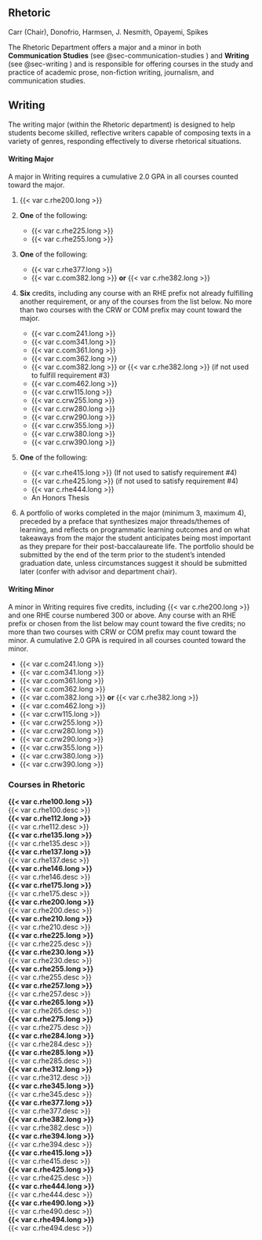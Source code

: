 ## Rhetoric {#sec-rhetoric}
Carr (Chair), Donofrio, Harmsen, J. Nesmith, Opayemi, Spikes 

The Rhetoric Department offers a major and a minor in both **Communication Studies** (see @sec-communication-studies ) and **Writing** (see @sec-writing ) and is responsible for offering courses in the study and practice of academic prose, non-fiction writing, journalism, and communication studies.  

## Writing
The writing major (within the Rhetoric department) is designed to help students become skilled, reflective writers capable of composing texts in a variety of genres, responding effectively to diverse rhetorical situations. 

#### Writing Major
A major in Writing requires a cumulative 2.0 GPA in all courses counted toward the major.

1. {{< var c.rhe200.long >}}

2. **One** of the following:
   - {{< var c.rhe225.long >}} 
   - {{< var c.rhe255.long >}} 

3. **One** of the following:
	- {{< var c.rhe377.long >}}
	- {{< var c.com382.long >}} **or** {{< var c.rhe382.long >}}

4. **Six** credits, including any course with an RHE prefix not already fulfilling another requirement, or any of the courses from the list below. No more than two courses with the CRW or COM prefix may count toward the major.

	- {{< var c.com241.long >}}
	- {{< var c.com341.long >}}
	- {{< var c.com361.long >}}
	- {{< var c.com362.long >}}
	- {{< var c.com382.long >}} or {{< var c.rhe382.long >}} (if not used to fulfill requirement #3)
	- {{< var c.com462.long >}}
	- {{< var c.crw115.long >}}
	- {{< var c.crw255.long >}}
	- {{< var c.crw280.long >}}
	- {{< var c.crw290.long >}}
	- {{< var c.crw355.long >}}
	- {{< var c.crw380.long >}}
	- {{< var c.crw390.long >}}

5. **One** of the following:
	- {{< var c.rhe415.long >}} (If not used to satisfy requirement #4)
	- {{< var c.rhe425.long >}} (if not used to satisfy requirement #4)
	- {{< var c.rhe444.long >}}
	- An Honors Thesis 

6. A portfolio of works completed in the major (minimum 3, maximum 4), preceded by a preface that synthesizes major threads/themes of learning, and reflects on programmatic learning outcomes and on what takeaways from the major the student anticipates being most important as they prepare for their post-baccalaureate life. The portfolio should be submitted by the end of the term prior to the student’s intended graduation date, unless circumstances suggest it should be submitted later (confer with advisor and department chair).

#### Writing Minor
A minor in Writing requires five credits, including {{< var c.rhe200.long >}} and one RHE course numbered 300 or above. Any course with an RHE prefix or chosen from the list below may count toward the five credits; no more than two courses with CRW or COM prefix may count toward the minor. A cumulative 2.0 GPA is required in all courses counted toward the minor.

- {{< var c.com241.long >}}
- {{< var c.com341.long >}}
- {{< var c.com361.long >}}
- {{< var c.com362.long >}}
- {{< var c.com382.long >}} **or** {{< var c.rhe382.long >}}
- {{< var c.com462.long >}}
- {{< var c.crw115.long >}}
- {{< var c.crw255.long >}}
- {{< var c.crw280.long >}}
- {{< var c.crw290.long >}}
- {{< var c.crw355.long >}}
- {{< var c.crw380.long >}}
- {{< var c.crw390.long >}}

### Courses in Rhetoric {#sec-courses-in-rhetoric}  
 **{{< var c.rhe100.long >}}**  
  {{< var c.rhe100.desc >}}  
 **{{< var c.rhe112.long >}}**  
  {{< var c.rhe112.desc >}}  
 **{{< var c.rhe135.long >}}**  
  {{< var c.rhe135.desc >}}  
 **{{< var c.rhe137.long >}}**  
  {{< var c.rhe137.desc >}}  
 **{{< var c.rhe146.long >}}**  
  {{< var c.rhe146.desc >}}  
 **{{< var c.rhe175.long >}}**  
  {{< var c.rhe175.desc >}}  
 **{{< var c.rhe200.long >}}**  
  {{< var c.rhe200.desc >}}  
 **{{< var c.rhe210.long >}}**  
  {{< var c.rhe210.desc >}}  
 **{{< var c.rhe225.long >}}**  
  {{< var c.rhe225.desc >}}  
 **{{< var c.rhe230.long >}}**  
  {{< var c.rhe230.desc >}}  
 **{{< var c.rhe255.long >}}**  
  {{< var c.rhe255.desc >}}  
 **{{< var c.rhe257.long >}}**  
  {{< var c.rhe257.desc >}}  
 **{{< var c.rhe265.long >}}**  
  {{< var c.rhe265.desc >}}  
 **{{< var c.rhe275.long >}}**  
  {{< var c.rhe275.desc >}}  
 **{{< var c.rhe284.long >}}**  
  {{< var c.rhe284.desc >}}  
 **{{< var c.rhe285.long >}}**  
  {{< var c.rhe285.desc >}}  
 **{{< var c.rhe312.long >}}**  
  {{< var c.rhe312.desc >}}  
 **{{< var c.rhe345.long >}}**  
  {{< var c.rhe345.desc >}}  
 **{{< var c.rhe377.long >}}**  
  {{< var c.rhe377.desc >}}  
 **{{< var c.rhe382.long >}}**  
  {{< var c.rhe382.desc >}}  
 **{{< var c.rhe394.long >}}**  
  {{< var c.rhe394.desc >}}  
 **{{< var c.rhe415.long >}}**  
  {{< var c.rhe415.desc >}}  
 **{{< var c.rhe425.long >}}**  
  {{< var c.rhe425.desc >}}  
 **{{< var c.rhe444.long >}}**  
  {{< var c.rhe444.desc >}}  
 **{{< var c.rhe490.long >}}**  
  {{< var c.rhe490.desc >}}  
 **{{< var c.rhe494.long >}}**    
  {{< var c.rhe494.desc >}}  
